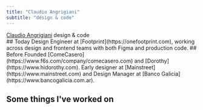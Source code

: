 ```yaml
---
title: "Claudio Angrigiani"
subtitle: "design & code"
---
```


<div className="flex justify-between items-center mb-4">
  <a href="/resume" className="text-label-1">Claudio Angrigiani</a>
  <span className="text-tertiary text-heading-1 italic">design & code</span>
</div>

<Paragraph>
  ## Today
  Design Engineer at [Footprint](https://onefootprint.com), working across design and frontend teams with both Figma and production code.
</Paragraph>

<Paragraph>
  ## Before
  Founded [ComeCasero](https://www.f6s.com/company/comecasero.com) and [Dorothy](https://www.hidorothy.com). Early designer at [Mainstreet](https://www.mainstreet.com) and Design Manager at [Banco Galicia](https://www.bancogalicia.com.ar).
</Paragraph>

<Divider />

## Some things I've worked on

<ProjectsSection /> 
